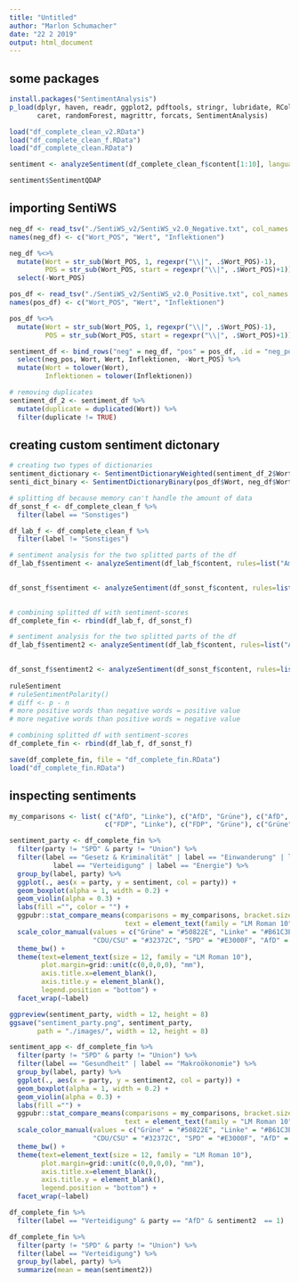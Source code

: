 ```yaml
---
title: "Untitled"
author: "Marlon Schumacher"
date: "22 2 2019"
output: html_document
---
```



## some packages
```r
install.packages("SentimentAnalysis")
p_load(dplyr, haven, readr, ggplot2, pdftools, stringr, lubridate, RColorBrewer, tm, ggthemes, RTextTools,
       caret, randomForest, magrittr, forcats, SentimentAnalysis)
```



```r
load("df_complete_clean_v2.RData")
load("df_complete_clean_f.RData")
load("df_complete_clean.RData")

sentiment <- analyzeSentiment(df_complete_clean_f$content[1:10], language = "german")

sentiment$SentimentQDAP
```

## importing SentiWS
```r
neg_df <- read_tsv("./SentiWS_v2/SentiWS_v2.0_Negative.txt", col_names = FALSE)
names(neg_df) <- c("Wort_POS", "Wert", "Inflektionen")

neg_df %<>% 
  mutate(Wort = str_sub(Wort_POS, 1, regexpr("\\|", .$Wort_POS)-1),
         POS = str_sub(Wort_POS, start = regexpr("\\|", .$Wort_POS)+1)) %>% 
  select(-Wort_POS)

pos_df <- read_tsv("./SentiWS_v2/SentiWS_v2.0_Positive.txt", col_names = FALSE)
names(pos_df) <- c("Wort_POS", "Wert", "Inflektionen")

pos_df %<>% 
  mutate(Wort = str_sub(Wort_POS, 1, regexpr("\\|", .$Wort_POS)-1),
         POS = str_sub(Wort_POS, start = regexpr("\\|", .$Wort_POS)+1))

sentiment_df <- bind_rows("neg" = neg_df, "pos" = pos_df, .id = "neg_pos") %>% 
  select(neg_pos, Wort, Wert, Inflektionen, -Wort_POS) %>% 
  mutate(Wort = tolower(Wort),
         Inflektionen = tolower(Inflektionen))

# removing duplicates
sentiment_df_2 <- sentiment_df %>% 
  mutate(duplicate = duplicated(Wort)) %>% 
  filter(duplicate != TRUE)
```

## creating custom sentiment dictonary
```r
# creating two types of dictionaries
sentiment_dictionary <- SentimentDictionaryWeighted(sentiment_df_2$Wort, sentiment_df_2$Wert)
senti_dict_binary <- SentimentDictionaryBinary(pos_df$Wort, neg_df$Wort)

# splitting df because memory can't handle the amount of data
df_sonst_f <- df_complete_clean_f %>% 
  filter(label == "Sonstiges")

df_lab_f <- df_complete_clean_f %>% 
  filter(label != "Sonstiges")

# sentiment analysis for the two splitted parts of the df
df_lab_f$sentiment <- analyzeSentiment(df_lab_f$content, rules=list("Amplifiers"=list(ruleSentiment,
                                                                                  senti_dict_binary)))[,1]

df_sonst_f$sentiment <- analyzeSentiment(df_sonst_f$content, rules=list("Amplifiers"=list(ruleSentiment,
                                                                                  senti_dict_binary)))[,1]

# combining splitted df with sentiment-scores
df_complete_fin <- rbind(df_lab_f, df_sonst_f)

# sentiment analysis for the two splitted parts of the df
df_lab_f$sentiment2 <- analyzeSentiment(df_lab_f$content, rules=list("Amplifiers"=list(ruleSentimentPolarity,
                                                                                  senti_dict_binary)))[,1]

df_sonst_f$sentiment2 <- analyzeSentiment(df_sonst_f$content, rules=list("Amplifiers"=list(ruleSentimentPolarity,
                                                                                  senti_dict_binary)))[,1]
ruleSentiment
# ruleSentimentPolarity()
# diff <- p - n
# more positive words than negative words = positive value
# more negative words than positive words = negative value

# combining splitted df with sentiment-scores
df_complete_fin <- rbind(df_lab_f, df_sonst_f)

save(df_complete_fin, file = "df_complete_fin.RData")
load("df_complete_fin.RData")
```

## inspecting sentiments
```r
my_comparisons <- list( c("AfD", "Linke"), c("AfD", "Grüne"), c("AfD", "FDP"), 
                        c("FDP", "Linke"), c("FDP", "Grüne"), c("Grüne", "Linke"))

sentiment_party <- df_complete_fin %>% 
  filter(party != "SPD" & party != "Union") %>% 
  filter(label == "Gesetz & Kriminalität" | label == "Einwanderung" | label == "Umwelt" | label == "Transport" | 
           label == "Verteidigung" | label == "Energie") %>% 
  group_by(label, party) %>% 
  ggplot(., aes(x = party, y = sentiment, col = party)) +
  geom_boxplot(alpha = 1, width = 0.2) +
  geom_violin(alpha = 0.3) +
  labs(fill ="", color = "") +
  ggpubr::stat_compare_means(comparisons = my_comparisons, bracket.size = 0.3, size = 3, 
                             text = element_text(family = "LM Roman 10")) +
  scale_color_manual(values = c("Grüne" = "#50822E", "Linke" = "#B61C3E", 
                     "CDU/CSU" = "#32372C", "SPD" = "#E3000F", "AfD" = "#0088FF", "FDP" = "#FFD600")) +
  theme_bw() +
  theme(text=element_text(size = 12, family = "LM Roman 10"), 
        plot.margin=grid::unit(c(0,0,0,0), "mm"),
        axis.title.x=element_blank(),
        axis.title.y = element_blank(),
        legend.position = "bottom") +
  facet_wrap(~label) 

ggpreview(sentiment_party, width = 12, height = 8)
ggsave("sentiment_party.png", sentiment_party,
       path = "./images/", width = 12, height = 8)

sentiment_app <- df_complete_fin %>% 
  filter(party != "SPD" & party != "Union") %>% 
  filter(label == "Gesundheit" | label == "Makroökonomie") %>% 
  group_by(label, party) %>% 
  ggplot(., aes(x = party, y = sentiment2, col = party)) +
  geom_boxplot(alpha = 1, width = 0.2) +
  geom_violin(alpha = 0.3) +
  labs(fill ="") +
  ggpubr::stat_compare_means(comparisons = my_comparisons, bracket.size = 0.3, size = 3, 
                             text = element_text(family = "LM Roman 10")) +
  scale_color_manual(values = c("Grüne" = "#50822E", "Linke" = "#B61C3E", 
                     "CDU/CSU" = "#32372C", "SPD" = "#E3000F", "AfD" = "#0088FF", "FDP" = "#FFD600")) +
  theme_bw() +
  theme(text=element_text(size = 12, family = "LM Roman 10"), 
        plot.margin=grid::unit(c(0,0,0,0), "mm"),
        axis.title.x=element_blank(),
        axis.title.y = element_blank(),
        legend.position = "bottom") +
  facet_wrap(~label) 
```


```r
df_complete_fin %>% 
  filter(label == "Verteidigung" & party == "AfD" & sentiment2  == 1)

df_complete_fin %>% 
  filter(party != "SPD" & party != "Union") %>% 
  filter(label == "Verteidigung") %>% 
  group_by(label, party) %>%
  summarize(mean = mean(sentiment2)) 
```

